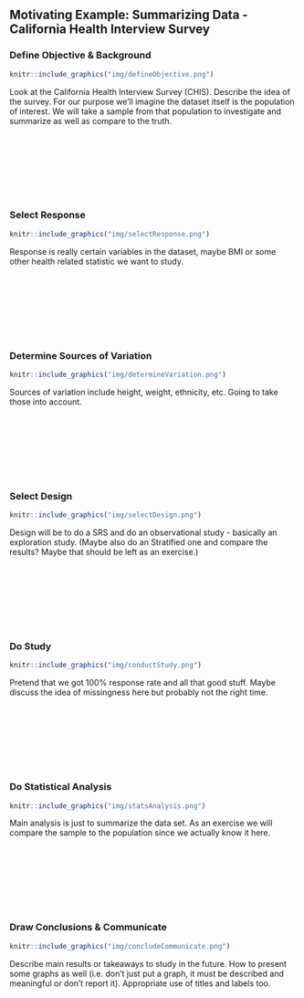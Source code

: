 ## Motivating Example: Summarizing Data - California Health Interview Survey

### Define Objective & Background  

```r
knitr::include_graphics("img/defineObjective.png")
```  
Look at the California Health Interview Survey (CHIS).  Describe the idea of the survey.  For our purpose we'll imagine the dataset itself is the population of interest.  We will take a sample from that population to investigate and summarize as well as compare to the truth.  

&nbsp;  

&nbsp;  

&nbsp;  

&nbsp;  

### Select Response

```r
knitr::include_graphics("img/selectResponse.png")
``` 
Response is really certain variables in the dataset, maybe BMI or some other health related statistic we want to study.   

&nbsp;  

&nbsp;  

&nbsp;  

&nbsp;  

### Determine Sources of Variation

```r
knitr::include_graphics("img/determineVariation.png")
```  
Sources of variation include height, weight, ethnicity, etc.  Going to take those into account.  

&nbsp;  

&nbsp;  

&nbsp;  

&nbsp;  

### Select Design

```r
knitr::include_graphics("img/selectDesign.png")
```  
Design will be to do a SRS and do an observational study - basically an exploration study.  (Maybe also do an Stratified one and compare the results?  Maybe that should be left as an exercise.)  

&nbsp;  

&nbsp;  

&nbsp;  

&nbsp;  

### Do Study  

```r
knitr::include_graphics("img/conductStudy.png")
```  
Pretend that we got 100% response rate and all that good stuff.  Maybe discuss the idea of missingness here but probably not the right time.  

&nbsp;  

&nbsp;  

&nbsp;  

&nbsp;  

### Do Statistical Analysis  

```r
knitr::include_graphics("img/statsAnalysis.png")
```  
Main analysis is just to summarize the data set.  As an exercise we will compare the sample to the population since we actually know it here.  

&nbsp;  

&nbsp;  

&nbsp;  

&nbsp;  

### Draw Conclusions & Communicate

```r
knitr::include_graphics("img/concludeCommunicate.png")
```  
Describe main results or takeaways to study in the future.  How to present some graphs as well (i.e. don't just put a graph, it must be described and meaningful or don't report it).  Appropriate use of titles and labels too.  

&nbsp;  

&nbsp;  

&nbsp;  

&nbsp;  
